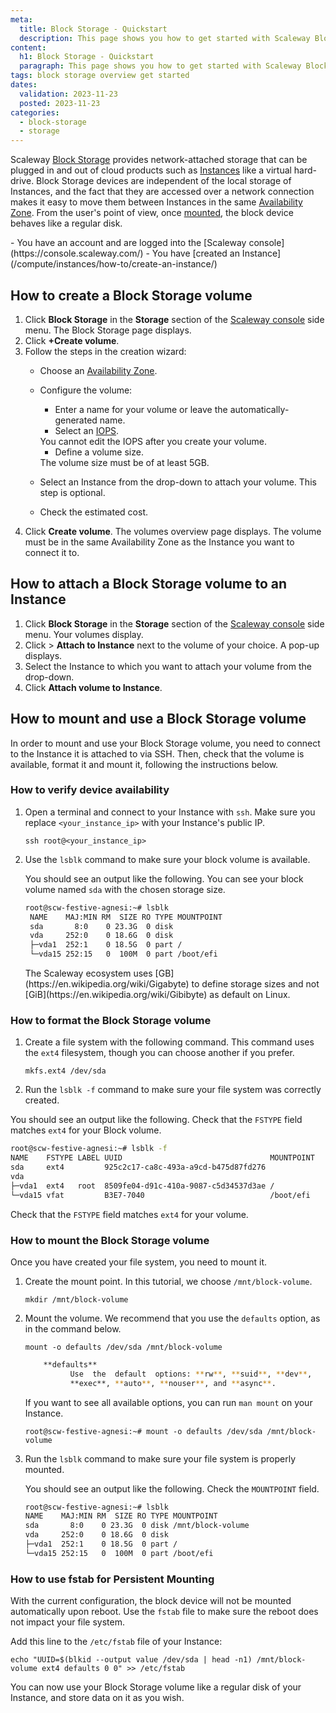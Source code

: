 ```yaml
---
meta:
  title: Block Storage - Quickstart
  description: This page shows you how to get started with Scaleway Block Storage.
content:
  h1: Block Storage - Quickstart
  paragraph: This page shows you how to get started with Scaleway Block Storage.
tags: block storage overview get started
dates:
  validation: 2023-11-23
  posted: 2023-11-23
categories:
  - block-storage
  - storage
---
```


Scaleway [Block Storage](/storage/block/concepts/#block-device) provides network-attached storage that can be plugged in and out of cloud products such as [Instances](/compute/instances/concepts/#instance) like a virtual hard-drive. Block Storage devices are independent of the local storage of Instances, and the fact that they are accessed over a network connection makes it easy to move them between Instances in the same [Availability Zone](/compute/instances/concepts/#availability-zone). 
From the user's point of view, once [mounted](/storage/block/api-cli/managing-a-volume/#mounting-and-using-a-volume), the block device behaves like a regular disk.

<Macro id="requirements" />

<Message type="requirement">
  - You have an account and are logged into the [Scaleway console](https://console.scaleway.com/)
  - You have [created an Instance](/compute/instances/how-to/create-an-instance/)
</Message>

## How to create a Block Storage volume

1. Click **Block Storage** in the **Storage** section of the [Scaleway console](https://console.scaleway.com) side menu. The Block Storage page displays.
2. Click **+Create volume**.
3. Follow the steps in the creation wizard:
    - Choose an [Availability Zone](/compute/instances/concepts/#availability-zone).
    - Configure the volume:
        - Enter a name for your volume or leave the automatically-generated name.
        - Select an [IOPS](/storage/block/concepts/#iops).
        <Message type="important">
          You cannot edit the IOPS after you create your volume.
        </Message>

        - Define a volume size.
        <Message type="important">
          The volume size must be of at least 5GB.
        </Message>
    - Select an Instance from the drop-down to attach your volume. This step is optional.
    - Check the estimated cost.
4. Click **Create volume**. The volumes overview page displays.
    <Message type="important">
      The volume must be in the same Availability Zone as the Instance you want to connect it to.
    </Message>

## How to attach a Block Storage volume to an Instance

1. Click **Block Storage** in the **Storage** section of the [Scaleway console](https://console.scaleway.com) side menu. Your volumes display.
2. Click <Icon name="more" /> > **Attach to Instance** next to the volume of your choice. A pop-up displays.
3. Select the Instance to which you want to attach your volume from the drop-down.
4. Click **Attach volume to Instance**.

## How to mount and use a Block Storage volume

In order to mount and use your Block Storage volume, you need to connect to the Instance it is attached to via SSH.
Then, check that the volume is available, format it and mount it, following the instructions below.

### How to verify device availability

1. Open a terminal and connect to your Instance with `ssh`. Make sure you replace `<your_instance_ip>` with your Instance's public IP.
    ```
    ssh root@<your_instance_ip>
    ```
2. Use the `lsblk` command to make sure your block volume is available.

   You should see an output like the following. You can see your block volume named `sda` with the chosen storage size.

   ```sh no-copy
   root@scw-festive-agnesi:~# lsblk
    NAME    MAJ:MIN RM  SIZE RO TYPE MOUNTPOINT
    sda       8:0    0 23.3G  0 disk
    vda     252:0    0 18.6G  0 disk
    ├─vda1  252:1    0 18.5G  0 part /
    └─vda15 252:15   0  100M  0 part /boot/efi
   ```

    <Message type="note">
      The Scaleway ecosystem uses [GB](https://en.wikipedia.org/wiki/Gigabyte) to define storage sizes and not [GiB](https://en.wikipedia.org/wiki/Gibibyte) as default on Linux.
    </Message>


### How to format the Block Storage volume

1. Create a file system with the following command. This command uses the `ext4` filesystem, though you can choose another if you prefer.
    ```
    mkfs.ext4 /dev/sda
    ```
2. Run the `lsblk -f` command to make sure your file system was correctly created.

  You should see an output like the following. Check that the `FSTYPE` field matches `ext4` for your Block volume.

  ```sh no-copy
  root@scw-festive-agnesi:~# lsblk -f
  NAME    FSTYPE LABEL UUID                                 MOUNTPOINT
  sda     ext4         925c2c17-ca8c-493a-a9cd-b475d87fd276
  vda
  ├─vda1  ext4   root  8509fe04-d91c-410a-9087-c5d34537d3ae /
  └─vda15 vfat         B3E7-7040                            /boot/efi
  ```

Check that the `FSTYPE` field matches `ext4` for your volume.

### How to mount the Block Storage volume

Once you have created your file system, you need to mount it.

1. Create the mount point. In this tutorial, we choose `/mnt/block-volume`.
    ```
    mkdir /mnt/block-volume
    ```
2. Mount the volume. We recommend that you use the `defaults` option, as in the command below.
    ```
    mount -o defaults /dev/sda /mnt/block-volume
    ```

    ```sh no-copy
        **defaults**
              Use  the  default  options: **rw**, **suid**, **dev**,
              **exec**, **auto**, **nouser**, and **async**.
    ```

    If you want to see all available options, you can run `man mount` on your Instance.

    ```
    root@scw-festive-agnesi:~# mount -o defaults /dev/sda /mnt/block-volume
    ```
3. Run the `lsblk` command to make sure your file system is properly mounted.

    You should see an output like the following. Check the `MOUNTPOINT` field.

    ```sh no-copy
    root@scw-festive-agnesi:~# lsblk
    NAME    MAJ:MIN RM  SIZE RO TYPE MOUNTPOINT
    sda       8:0    0 23.3G  0 disk /mnt/block-volume
    vda     252:0    0 18.6G  0 disk
    ├─vda1  252:1    0 18.5G  0 part /
    └─vda15 252:15   0  100M  0 part /boot/efi
    ```

### How to use fstab for Persistent Mounting

With the current configuration, the block device will not be mounted automatically upon reboot. Use the `fstab` file to make sure the reboot does not impact your file system.

Add this line to the `/etc/fstab` file of your Instance:

```
echo "UUID=$(blkid --output value /dev/sda | head -n1) /mnt/block-volume ext4 defaults 0 0" >> /etc/fstab
```

You can now use your Block Storage volume like a regular disk of your Instance, and store data on it as you wish.

